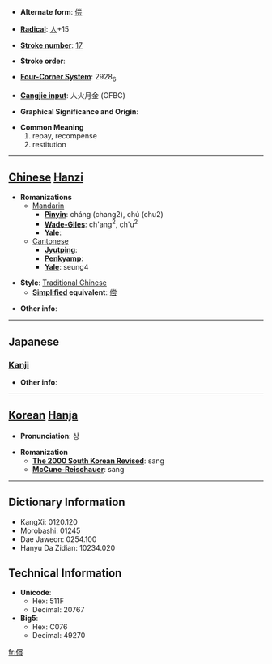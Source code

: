 * '''Alternate form''': [[偿]]

* '''[[Wiktionary:Chinese radical index| Radical]]''': [[Wiktionary:Chinese radical index 人|人]]+15

* '''[[Wiktionary:Chinese total strokes index|Stroke number]]''': [[Wiktionary:Chinese total strokes index 17|17]]

* '''Stroke order''': 

* '''[[Wiktionary:Chinese four corner index|Four-Corner System]]''': 2928<sub>6</sub>

* '''[[Wiktionary:Chinese Cangjie index|Cangjie input]]''': 人火月金 (OFBC)

* '''Graphical Significance and Origin''': 

* '''Common Meaning'''
*#repay, recompense
*# restitution


----

== [[Chinese]] [[Hanzi]] ==

* '''Romanizations'''
** [[Mandarin]]
*** '''[[Pinyin]]''': cháng (chang2), chú (chu2)
*** '''[[Wade-Giles]]''': ch'ang<sup>2</sup>, ch'u<sup>2</sup>
*** '''[[Yale]]''': 
**[[Cantonese]]
***'''[[Jyutping]]''':
***'''[[Penkyamp]]''': 
***'''[[Yale]]''': seung4

* '''Style''': [[Traditional Chinese]] 
** '''[[Simplified Chinese|Simplified]] equivalent''': [[偿]]

* '''Other info''': 

----

==Japanese==
===[[Kanji]]===
{{kanji|on readings=[[しょう]] (shō)|kun readings=[[つぐなう]] (tsugunau), [[つぐない]] (tsugunai)}}

* '''Other info''':  

----

== [[Korean]] [[Hanja]] ==

* '''Pronunciation''': 상

* '''Romanization'''
** '''[[The 2000 South Korean Revised Romanization|The 2000 South Korean Revised]]''': sang
** '''[[McCune-Reischauer]]''': sang

----

== Dictionary Information ==

* KangXi: 0120.120
* Morobashi: 01245
* Dae Jaweon: 0254.100
* Hanyu Da Zidian: 10234.020

== Technical Information ==

* '''Unicode''':
** Hex: 511F
** Decimal: 20767
* '''Big5''':
** Hex: C076
** Decimal: 49270

[[fr:償]]